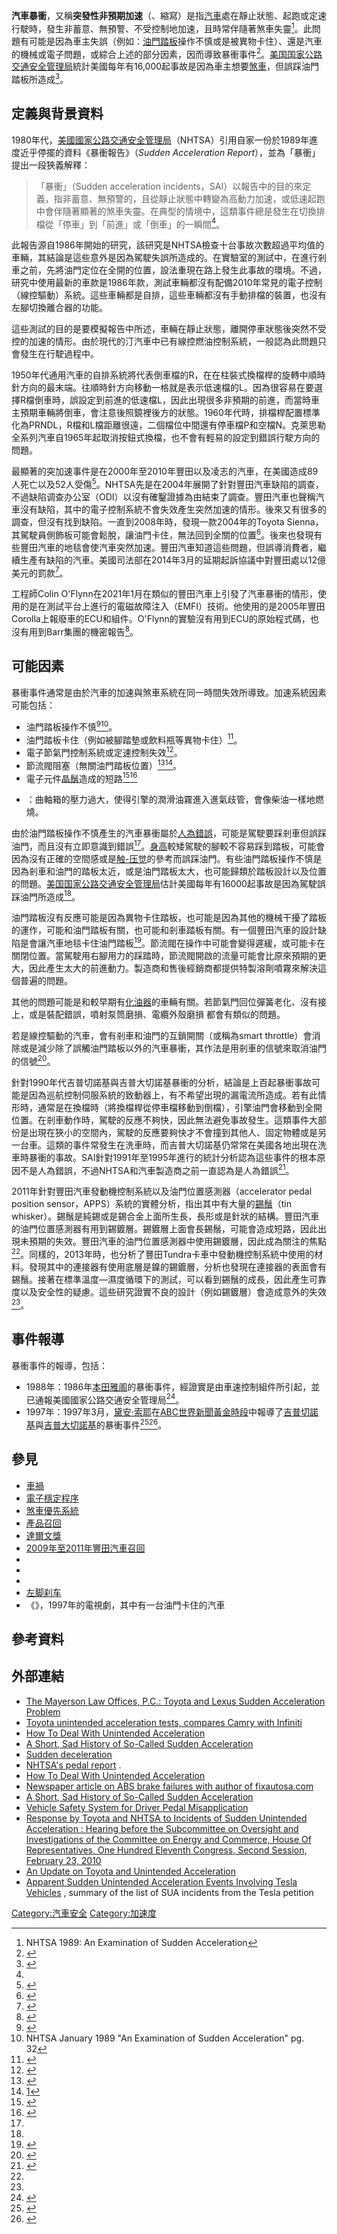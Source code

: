 {{Expand language|1=en|time=2021-11-04T09:35:12+00:00}}
'''汽車暴衝'''，又稱'''突發性非預期加速'''（{{lang-en|Sudden Unintended Acceleration}}、縮寫{{lang|en|SUA}}）是指[[汽車|汽車]]處在靜止狀態、起跑或定速行駛時，發生非蓄意、無預警、不受控制地加速，且時常伴隨著煞車失靈<ref name="forensicfacts.com">NHTSA 1989: An Examination of Sudden Acceleration</ref>。此問題有可能是因為車主失誤（例如：[[油門踏板|油門踏板]]操作不慎或是被異物卡住）、還是汽車的機械或電子問題，或綜合上述的部分因素，因而導致暴衝事件<ref name="wsjsudden">{{cite news
|title = Cause of Sudden Acceleration Proves Hard to Pinpoint
|publisher = The Wall Street Journal, 25 February 2010, Kate Linebaugh and Dionne Searcey
|url = http://online.wsj.com/article/SB10001424052748703510204575085531383717288.html?KEYWORDS=sudden+acceleration
|date = February 25, 2010
|accessdate = 2011-06-26
|archive-date = 2012-11-10
|archive-url = https://web.archive.org/web/20121110100803/http://online.wsj.com/article/SB10001424052748703510204575085531383717288.html?KEYWORDS=sudden+acceleration
|dead-url = no
}}</ref>。[[美国国家公路交通安全管理局|美国国家公路交通安全管理局]]統計美國每年有16,000起事故是因為車主想要[[煞車|煞車]]，但誤踩油門踏板所造成<ref name=nhtsa-sua>{{cite web |url=  https://www.nhtsa.gov/press-releases/nhtsa-safety-advisory-reducing-crashes-caused-pedal-error |title=NHTSA Safety Advisory: Reducing crashes caused by pedal error |work=[[美国国家公路交通安全管理局|美国国家公路交通安全管理局]] |date=2015-05-29 |accessdate=2017-01-02 |url-status=dead |archive-url= https://web.archive.org/web/20161226060428/https://www.nhtsa.gov/press-releases/nhtsa-safety-advisory-reducing-crashes-caused-pedal-error |archive-date=2016-12-26 |quote=Pedal error crashes can occur when the driver steps on the accelerator when intending to apply the brake; the driver's foot slips off the edge of the brake onto the accelerator}}</ref>。

== 定義與背景資料 ==
1980年代，[[美國國家公路交通安全管理局|美國國家公路交通安全管理局]]（NHTSA）引用自家一份於1989年進度近乎停擺的資料《暴衝報告》（''Sudden Acceleration Report''），並為「暴衝」提出一段狹義解釋：

<blockquote>「暴衝」（Sudden acceleration incidents，SAI）以報告中的目的來定義，指非蓄意、無預警的，且從靜止狀態中轉變為高動力加速，或低速起跑中會伴隨著顯著的煞車失靈。在典型的情境中，這類事件總是發生在切換排檔從「停車」到「前進」或「倒車」的一瞬間<ref name="forensicfacts.com"/>。</blockquote>

此報告源自1986年開始的研究，該研究是NHTSA檢查十台事故次數超過平均值的車輛，其結論是這些意外是因為駕駛失誤所造成的。在實驗室的測試中，在進行剎車之前，先將油門定位在全開的位置，設法重現在路上發生此事故的環境。不過，研究中使用最新的車款是1986年款，測試車輛都沒有配備2010年常見的電子控制（線控驅動）系統。這些車輛都是自排，這些車輛都沒有手動排檔的裝置，也沒有左腳切換離合器的功能。

這些測試的目的是要模擬報告中所述，車輛在靜止狀態，離開停車狀態後突然不受控的加速的情形。由於現代的汀汽車中已有線控燃油控制系統，一般認為此問題只會發生在行駛過程中。

1950年代通用汽車的自排系統將代表倒車檔的R，在在柱裝式換檔桿的旋轉中順時針方向的最末端。往順時針方向移動一格就是表示低速檔的L。因為很容易在要選擇R檔倒車時，誤設定到前進的低速檔L，因此出現很多非預期的前進，而當時車主預期車輛將倒車，會注意後照鏡裡後方的狀態。1960年代時，排檔桿配置標準化為PRNDL，R檔和L檔距離很遠，二個檔位中間還有停車檔P和空檔N。克萊思勒全系列汽車自1965年起取消按鈕式換檔，也不會有輕易的設定到錯誤行駛方向的問題。

最顯著的突加速事件是在2000年至2010年豐田以及凌志的汽車，在美國造成89人死亡以及52人受傷<ref>{{cite web |url=http://www.cbsnews.com/news/toyota-unintended-acceleration-has-killed-89/ |title=Toyota "Unintended Acceleration" Has Killed 89 |access-date=2022-01-11 |archive-date=2022-01-11 |archive-url=https://web.archive.org/web/20220111043434/https://www.cbsnews.com/news/toyota-unintended-acceleration-has-killed-89/ |dead-url=no }}</ref>。NHTSA先是在2004年展開了針對豐田汽車缺陷的調查，不過缺陷调查办公室（ODI）以沒有確鑿證據為由結束了調查。豐田汽車也聲稱汽車沒有缺陷，其中的電子控制系統不會失效產生突然加速的情形。後來又有很多的調查，但沒有找到缺陷。一直到2008年時，發現一款2004年的Toyota Sienna，其駕駛員側飾板可能會鬆脫，讓油門卡住，無法回到全關的位置<ref>{{cite web |url=http://www.safetyresearch.net/toyota-sudden-acceleration-timeline |title=Toyota Sudden Acceleration Timeline – Safety Research & Strategies, Inc. |website=www.safetyresearch.net |access-date=2022-01-11 |archive-date=2019-12-30 |archive-url=https://web.archive.org/web/20191230090653/http://www.safetyresearch.net/toyota-sudden-acceleration-timeline |dead-url=no }}</ref>。後來也發現有些豐田汽車的地毯會使汽車突然加速。豐田汽車知道這些問題，但誤導消費者，繼續生產有缺陷的汽車。美國司法部在2014年3月的延期起訴協議中對豐田處以12億美元的罰款<ref>{{cite news |url=https://abcnews.go.com/Blotter/toyota-pay-12b-hiding-deadly-unintended-acceleration/story?id=22972214 |title=Toyota to Pay $1.2B for Hiding Deadly 'Unintended Acceleration' |first1=Brian |last1=Ross |first2=Joseph |last2=Rhee |first3=Angela M. |last3=Hill |first4=Megan |last4=Chuchmach |first5=Aaron |last5=Katersky |date=2014-03-20 |work=ABC News |location=US |accessdate=2022-01-11 |archive-date=2022-01-11 |archive-url=https://web.archive.org/web/20220111095553/https://abcnews.go.com/Blotter/toyota-pay-12b-hiding-deadly-unintended-acceleration/story?id=22972214 |dead-url=no }}</ref>。

工程師Colin O'Flynn在2021年1月在類似的豐田汽車上引發了汽車暴衝的情形，使用的是在測試平台上進行的電磁故障注入（EMFI）技術。他使用的是2005年豐田Corolla上報廢車的ECU和組件。O'Flynn的實驗沒有用到ECU的原始程式碼，也沒有用到Barr集團的機密報告<ref>{{cite web |title=Finding a $Billion Dollar Fault Mode |url=https://circuitcellar.com/research-design-hub/design-solutions/finding-a-billion-dollar-fault-mode/ |first=Colin |last=O'Flynn |publisher=Circuit Cellar |date=January 1, 2021 |access-date=June 11, 2021}}</ref>。

== 可能因素 ==
暴衝事件通常是由於汽車的加速與煞車系統在同一時間失效所導致。加速系統因素可能包括：
* 油門踏板操作不慎<ref>{{Cite web |url=http://www.usabollards.com/Resources/SM-Farmers-Mket-nstsp-HAR0404.pdf |title=存档副本 |access-date=2011-06-26 |archive-date=2016-03-03 |archive-url=https://web.archive.org/web/20160303213524/http://www.usabollards.com/Resources/SM-Farmers-Mket-nstsp-HAR0404.pdf |dead-url=no }}</ref><ref>NHTSA January 1989 "An Examination of Sudden Acceleration" pg. 32</ref>。
* 油門踏板卡住（例如被腳踏墊或飲料瓶等異物卡住）<ref>{{cite web |url=http://www.nhtsa.dot.gov/portal/site/nhtsa/template.MAXIMIZE/menuitem.f2217bee37fb302f6d7c121046108a0c/?javax.portlet.tpst=1e51531b2220b0f8ea14201046108a0c_ws_MX&javax.portlet.prp_1e51531b2220b0f8ea14201046108a0c_viewID=detail_view&itemID=855362c400776210VgnVCM1000002fd17898RCRD&pressReleaseYearSelect=2010 |title=存档副本 |accessdate=2011-11-13 |deadurl=yes |archiveurl=https://web.archive.org/web/20100412235545/http://www.nhtsa.dot.gov/portal/site/nhtsa/template.MAXIMIZE/menuitem.f2217bee37fb302f6d7c121046108a0c/?javax.portlet.tpst=1e51531b2220b0f8ea14201046108a0c_ws_MX&javax.portlet.prp_1e51531b2220b0f8ea14201046108a0c_viewID=detail_view&itemID=855362c400776210VgnVCM1000002fd17898RCRD&pressReleaseYearSelect=2010 |archivedate=2010-04-12 }}</ref>。
* 電子節氣門控制系統或定速控制失效<ref>{{cite news|url=http://www.smh.com.au/national/cruise-control-terror-for-freeway-driver-20091215-ktxn.html|title=Cruise control terror for freeway driver|author=Larissa Ham & Robyn Grace|publisher=[[Sydney_Morning_Herald|Sydney Morning Herald]]|date=2009-12-15|accessdate=2011-06-26|archive-date=2021-02-07|archive-url=https://web.archive.org/web/20210207001940/https://www.smh.com.au/national/cruise-control-terror-for-freeway-driver-20091215-ktxn.html|dead-url=no}}</ref>。
* 節流閥阻塞（無關油門踏板位置）<ref>{{cite news | url=http://www.cnn.com/2010/US/02/05/sudden.acceleration.fact.check/index.html | work=CNN | title=Fact Check: Toyota not alone in acceleration problems - CNN.com | accessdate=May 24, 2010 | date=February 6, 2010 | archive-date=2010-04-08 | archive-url=https://web.archive.org/web/20100408061618/http://www.cnn.com/2010/US/02/05/sudden.acceleration.fact.check/index.html | dead-url=no }}</ref><ref>[http://www.nhtsa.dot.gov/portal/site/nhtsa/template.MAXIMIZE/menuitem.f2217bee37fb302f6d7c121046108a0c/?javax.portlet.tpst=1e51531b2220b0f8ea14201046108a0c_ws_MX&javax.portlet.prp_1e51531b2220b0f8ea14201046108a0c_viewID=detail_view&itemID=0e394f018fc9ff00VgnVCM1000002c567798RCRD&pressReleaseYearSelect=2004]{{dead link|date=2018年1月 |bot=InternetArchiveBot |fix-attempted=yes }}</ref>。
* 電子元件[[晶鬚|晶鬚]]造成的短路<ref name=tinS0026271413003107>{{cite journal |first1=Elviz |last1=George |first2=Michael |last2=Pecht |title=Tin whisker analysis of an automotive engine control unit |journal=Microelectronics Reliability |volume=54 |issue=1 |date=January 2014 |pages=214–219 |issn=0026-2714 |doi=10.1016/j.microrel.2013.07.134}}</ref><ref name=tin03056121111155611>{{cite journal |title=Tin whisker analysis of Toyota's electronic throttle controls |first1=Bhanu |last1=Sood |first2=Michael |last2=Osterman |first3=Michael |last3=Pecht |journal=Circuit World |year=2011 |volume=37 |issue=3 |pages=4–9 |issn=0305-6120 |doi=10.1108/03056121111155611}}</ref>
* {{link-en|柴油引擎失控|Diesel engine runaway}}：曲軸箱的壓力過大，使得引擎的潤滑油霧進入進氣歧管，會像柴油一樣地燃燒。

由於油門踏板操作不慎產生的汽車暴衝屬於[[人為錯誤|人為錯誤]]，可能是駕駛要踩剎車但誤踩油門，而且沒有立即意識到錯誤<ref name="mt-brake"/>。[[人類身高|身高]]較矮駕駛的腳較不容易踩到踏板，可能會因為沒有正確的空間感或是[[触-压觉|触-压觉]]的參考而誤踩油門。有些油門踏板操作不慎是因為剎車和油門的踏板太近，或是油門踏板太大，也可能歸類於踏板設計以及位置的問題。[[美国国家公路交通安全管理局|美国国家公路交通安全管理局]]估計美國每年有16000起事故是因為駕駛誤踩油門所造成<ref name=nhtsa-sua/>。

油門踏板沒有反應可能是因為異物卡住踏板，也可能是因為其他的機械干擾了踏板的運作，可能和油門踏板有關，也可能和剎車踏板有關。有一個豐田汽車的設計缺陷是會讓汽車地毯卡住油門踏板<ref>{{cite web |url=https://www.nasa.gov/topics/nasalife/features/nesc-toyota-study.html |title=NASA's Toyota Study Released by Dept. of Transportation |publisher=NASA |date=2011-02-09 |accessdate=2021-11-24 |quote=Two mechanical safety defects were identified by NHTSA more than a year ago: "sticking" accelerator pedals and a design flaw that enabled accelerator pedals to become trapped by floor mats. These are the only known causes for the reported unintended acceleration incidents. Toyota recalled nearly 8 million vehicles in the United States for these two defects |archive-date=2022-01-04 |archive-url=https://web.archive.org/web/20220104022313/https://www.nasa.gov/topics/nasalife/features/nesc-toyota-study.html |dead-url=no }}</ref>。節流閥在操作中可能會變得遲緩，或可能卡在關閉位置。當駕駛用右腳用力的踩踏時，節流閥開啟的流量可能會比原來預期的更大，因此產生太大的前進動力。製造商和售後經銷商都提供特製溶劑噴霧來解決這個普遍的問題。

其他的問題可能是和較早期有[[化油器|化油器]]的車輛有關。若節氣門回位彈簧老化、沒有接上，或是裝配錯誤，噴射泵筒磨損、電纜外殼磨損<!--and cables which jump their tracks in the throttle-body crank-->都會有類似的問題。

若是線控驅動的汽車，會有剎車和油門的互鎖開關（或稱為smart throttle）會消除或是減少除了誤觸油門踏板以外的汽車暴衝，其作法是用剎車的信號來取消油門的信號<ref>{{cite web |url=http://blogs.consumerreports.org/cars/2010/02/how-to-fix-sua-five-key-fixes-automakers-should-make-now-to-reduce-unintended-acceleration.html |title=Consumer Reports – Five Key Fixes |publisher=Blogs.consumerreports.org |date=2010-02-05 |accessdate=2011-11-13 |url-status=dead |archive-url= https://web.archive.org/web/20100412052810/http://blogs.consumerreports.org/cars/2010/02/how-to-fix-sua-five-key-fixes-automakers-should-make-now-to-reduce-unintended-acceleration.html |archive-date=2010-04-12 }}</ref>。

針對1990年代吉普切諾基與吉普大切諾基暴衝的分析，結論是上百起暴衝事故可能是因為巡航控制伺服系統的致動器上，有不希望出現的漏電流所造成。若有此情形時，通常是在換檔時（將換檔桿從停車檔移動到倒檔），引擎油門會移動到全開位置。在剎車動作時，駕駛的反應不夠快，因此無法避免事故發生。這類事件大部份是出現在狹小的空間內，駕駛的反應要夠快才不會撞到其他人、固定物體或是另一台車。這類的事件常發生在洗車時，而吉普大切諾基仍常常在美國各地出現在洗車時暴衝的事故。SAI針對1991年至1995年進行的統計分析認為這些事件的根本原因不是人為錯誤，不過NHTSA和汽車製造商之前一直認為是人為錯誤<ref>{{cite web |url=http://www.rdaweb.com/jeepsa/NHTSA%20Defect%20Petition.pdf |title=Jeep NHTSA Defect Petition |accessdate=2011-11-13 |url-status=dead |archive-url=https://web.archive.org/web/20120219171642/http://www.rdaweb.com/jeepsa/NHTSA%20Defect%20Petition.pdf |archive-date=2012-02-19 }}</ref>。

2011年針對豐田汽車發動機控制系統以及油門位置感測器（accelerator pedal position sensor，APPS）系統的實體分析，指出其中有大量的[[晶鬚|錫鬚]]（tin whisker）。錫鬚是純錫或是錫合金上面所生長，長形或是針狀的結構。豐田汽車的油門位置感測器有用到錫鍍層。錫鍍層上面會長錫鬚，可能會造成短路，因此出現未預期的失效。豐田汽車的油門位置感測器中使用錫鍍層，因此成為關注的焦點<ref name=tin03056121111155611/>。同樣的，2013年時，也分析了豐田Tundra卡車中發動機控制系統中使用的材料。發現其中的連接器有使用底層是鎳的錫鍍層，分析也發現在連接器的表面會有錫鬚。接著在標準溫度—濕度循環下的測試，可以看到錫鬚的成長，因此產生可靠度以及安全性的疑慮。這些研究證實不良的設計（例如錫鍍層）會造成意外的失效<ref name=tinS0026271413003107/>。

== 事件報導 ==
暴衝事件的報導，包括：
* 1988年：1986年[[本田雅阁|本田雅阁]]的暴衝事件，經證實是由車速控制組件所引起，並已通報美國國家公路交通安全管理局<ref>{{Cite web |url=http://www-odi.nhtsa.dot.gov/cars/problems/defect/results.cfm?action_number=DP88008&SearchType=QuickSearch&summary=true |title=NHTSA Action Number: DP88008 |access-date=2011-06-26 |archive-date=2012-03-03 |archive-url=https://web.archive.org/web/20120303005127/http://www-odi.nhtsa.dot.gov/cars/problems/defect/results.cfm?action_number=DP88008&SearchType=QuickSearch&summary=true |dead-url=no }}</ref>。
*1997年：1997年3月，[[黛安·索耶|黛安·索耶]]在[[ABC世界新聞|ABC世界新聞]][[黃金時段|黃金時段]]中報導了[[吉普切諾基|吉普切諾基]]與[[吉普大切諾基|吉普大切諾基]]的暴衝事件<ref>{{Cite web |url=http://sites.google.com/site/jeepgrandcherokeesua/ |title=Jeep Grand Cherokee SUA Incidents |access-date=2011-06-26 |archive-date=2020-10-23 |archive-url=https://web.archive.org/web/20201023021131/https://sites.google.com/site/jeepgrandcherokeesua/ |dead-url=no }}</ref><ref>{{Cite web |url=http://www.safetyforum.com/sua/ |title=Jeep Cherokee SUA at safetyforum.com |accessdate=2011-06-26 |archive-date=2011-07-15 |archive-url=https://web.archive.org/web/20110715224545/http://www.safetyforum.com/sua/ |dead-url=no }}</ref>。

== 參見 ==
{{Portal|汽車}}
* [[車禍|車禍]]
* [[電子穩定程序|電子穩定程序]]<!--comprehensive drive by wire safety systems-->
* [[煞車優先系統|煞車優先系統]]
* [[產品召回|產品召回]]
* [[達爾文獎|達爾文獎]]
* [[2009年至2011年豐田汽車召回|2009年至2011年豐田汽車召回]]
* {{link-en|汽車安全缺陷|Automobile safety defect}}
* {{link-en|電傳線控|Drive by wire}}
* {{link-en|聖莫尼卡農貿市場車禍|Santa Monica Farmers Market crash}}
* [[左脚刹车|左脚刹车]]
* 《{{link-en|Runaway Car|Runaway Car}}》，1997年的電視劇，其中有一台油門卡住的汽車

== 參考資料 ==
{{reflist|2}}

== 外部連結 ==
* [http://www.mayerson.com/html/articles.html The Mayerson Law Offices, P.C.: Toyota and Lexus Sudden Acceleration Problem] {{Wayback|url=http://www.mayerson.com/html/articles.html |date=20161223080838 }}
* [http://www.autoblog.com/2010/01/06/c-d-does-its-own-toyota-unintended-acceleration-tests-compares/ Toyota unintended acceleration tests, compares Camry with Infiniti] {{Wayback|url=http://www.autoblog.com/2010/01/06/c-d-does-its-own-toyota-unintended-acceleration-tests-compares/ |date=20200305060706 }}
* [http://www.caranddriver.com/features/09q4/how_to_deal_with_unintended_acceleration-tech_dept How To Deal With Unintended Acceleration ] {{Wayback|url=http://www.caranddriver.com/features/09q4/how_to_deal_with_unintended_acceleration-tech_dept |date=20181201133509 }}
* [https://web.archive.org/web/20050209000427/http://www.consumeraffairs.com/automotive/kia_accel.html A Short, Sad History of So-Called Sudden Acceleration]
* [https://web.archive.org/web/20080604014845/http://overlawyered.com/early-years/june-2000-archives-part-1/ Sudden deceleration]
* [https://www.nhtsa.gov/DOT/NHTSA/NVS/Crash%20Avoidance/Technical%20Publications/2015/NRDV13-001318%20-%20Final%20Report%20-%20May%202015.pdf NHTSA's pedal report] {{Wayback|url=https://www.nhtsa.gov/DOT/NHTSA/NVS/Crash%20Avoidance/Technical%20Publications/2015/NRDV13-001318%20-%20Final%20Report%20-%20May%202015.pdf |date=20211224085414 }}. {{youtube|fC8fzyTAgyQ |NHTSA Pedal Error prevention video}}
* [http://www.caranddriver.com/features/09q4/how_to_deal_with_unintended_acceleration-tech_dept How To Deal With Unintended Acceleration ] {{Wayback|url=http://www.caranddriver.com/features/09q4/how_to_deal_with_unintended_acceleration-tech_dept |date=20181201133509 }}
* [http://www.fortbendstar.com/crusader-blames-brakes-not-distracted-drivers-for-crashes/ Newspaper article on ABS brake failures with author of fixautosa.com] {{Wayback|url=http://www.fortbendstar.com/crusader-blames-brakes-not-distracted-drivers-for-crashes/ |date=20181112002747 }}
* [http://www.thecarconnection.com/news/1020726_a-short-sad-history-of-so-called-sudden-acceleration A Short, Sad History of So-Called Sudden Acceleration] {{Wayback|url=http://www.thecarconnection.com/news/1020726_a-short-sad-history-of-so-called-sudden-acceleration |date=20211122100702 }}
* [http://patft1.uspto.gov/netacgi/nph-Parser?patentnumber=5193640 Vehicle Safety System for Driver Pedal Misapplication] {{Webarchive|url=https://archive.is/20121214081351/http://patft1.uspto.gov/netacgi/nph-Parser?patentnumber=5193640 |date=2012-12-14 }}
* [https://purl.fdlp.gov/GPO/gpo31453 Response by Toyota and NHTSA to Incidents of Sudden Unintended Acceleration : Hearing before the Subcommittee on Oversight and Investigations of the Committee on Energy and Commerce, House Of Representatives, One Hundred Eleventh Congress, Second Session, February 23, 2010]
* [https://embeddedgurus.com/barr-code/2013/10/an-update-on-toyota-and-unintended-acceleration/ An Update on Toyota and Unintended Acceleration] {{Wayback|url=https://embeddedgurus.com/barr-code/2013/10/an-update-on-toyota-and-unintended-acceleration/ |date=20211122100713 }}
* [https://tslaq.org/apparent-sudden-unintended-acceleration-events-involving-tesla-vehicles/ Apparent Sudden Unintended Acceleration Events Involving Tesla Vehicles] {{Wayback|url=https://tslaq.org/apparent-sudden-unintended-acceleration-events-involving-tesla-vehicles/ |date=20211122180407 }}, summary of the list of SUA incidents from the Tesla petition

{{DEFAULTSORT:Sudden Acceleration}}
[[Category:汽車安全|Category:汽車安全]]
[[Category:加速度|Category:加速度]]
